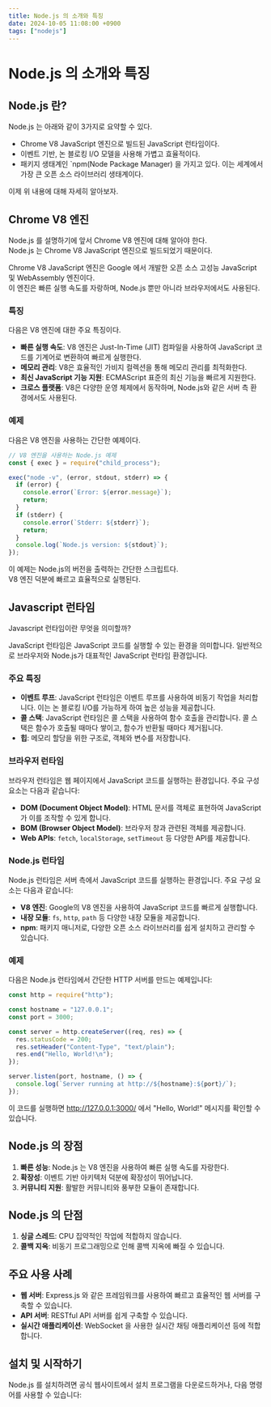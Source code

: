 ```yaml
---
title: Node.js 의 소개와 특징
date: 2024-10-05 11:08:00 +0900
tags: ["nodejs"]
---
```


# Node.js 의 소개와 특징

## Node.js 란?
Node.js 는 아래와 같이 3가지로 요약할 수 있다.

- Chrome V8 JavaScript 엔진으로 빌드된 JavaScript 런타임이다.
- 이벤트 기반, 논 블로킹 I/O 모델을 사용해 가볍고 효율적이다.
- 패키지 생태계인 `npm(Node Package Manager) 을 가지고 있다. 이는 세계에서 가장 큰 오픈 소스 라이브러리 생태계이다.

이제 위 내용에 대해 자세히 알아보자.

## Chrome V8 엔진

Node.js 를 설명하기에 앞서 Chrome V8 엔진에 대해 알아야 한다.<br />
Node.js 는 Chrome V8 JavaScript 엔진으로 빌드되었기 때문이다.

Chrome V8 JavaScript 엔진은 Google 에서 개발한 오픈 소스 고성능 JavaScript 및 WebAssembly 엔진이다.<br />
이 엔진은 빠른 실행 속도를 자랑하며, Node.js 뿐만 아니라 브라우저에서도 사용된다.

### 특징

다음은 V8 엔진에 대한 주요 특징이다.

- **빠른 실행 속도**: V8 엔진은 Just-In-Time (JIT) 컴파일을 사용하여 JavaScript 코드를 기계어로 변환하여 빠르게 실행한다.
- **메모리 관리**: V8은 효율적인 가비지 컬렉션을 통해 메모리 관리를 최적화한다.
- **최신 JavaScript 기능 지원**: ECMAScript 표준의 최신 기능을 빠르게 지원한다.
- **크로스 플랫폼**: V8은 다양한 운영 체제에서 동작하며, Node.js와 같은 서버 측 환경에서도 사용된다.

### 예제

다음은 V8 엔진을 사용하는 간단한 예제이다.

```javascript
// V8 엔진을 사용하는 Node.js 예제
const { exec } = require("child_process");

exec("node -v", (error, stdout, stderr) => {
  if (error) {
    console.error(`Error: ${error.message}`);
    return;
  }
  if (stderr) {
    console.error(`Stderr: ${stderr}`);
    return;
  }
  console.log(`Node.js version: ${stdout}`);
});
```

이 예제는 Node.js의 버전을 출력하는 간단한 스크립트다.<br />
V8 엔진 덕분에 빠르고 효율적으로 실행된다.


## Javascript 런타임

Javascript 런타임이란 무엇을 의미할까?

JavaScript 런타임은 JavaScript 코드를 실행할 수 있는 환경을 의미합니다. 일반적으로 브라우저와 Node.js가 대표적인 JavaScript 런타임 환경입니다.

### 주요 특징

- **이벤트 루프**: JavaScript 런타임은 이벤트 루프를 사용하여 비동기 작업을 처리합니다. 이는 논 블로킹 I/O를 가능하게 하여 높은 성능을 제공합니다.
- **콜 스택**: JavaScript 런타임은 콜 스택을 사용하여 함수 호출을 관리합니다. 콜 스택은 함수가 호출될 때마다 쌓이고, 함수가 반환될 때마다 제거됩니다.
- **힙**: 메모리 할당을 위한 구조로, 객체와 변수를 저장합니다.

### 브라우저 런타임

브라우저 런타임은 웹 페이지에서 JavaScript 코드를 실행하는 환경입니다. 주요 구성 요소는 다음과 같습니다:

- **DOM (Document Object Model)**: HTML 문서를 객체로 표현하여 JavaScript가 이를 조작할 수 있게 합니다.
- **BOM (Browser Object Model)**: 브라우저 창과 관련된 객체를 제공합니다.
- **Web APIs**: `fetch`, `localStorage`, `setTimeout` 등 다양한 API를 제공합니다.

### Node.js 런타임

Node.js 런타임은 서버 측에서 JavaScript 코드를 실행하는 환경입니다. 주요 구성 요소는 다음과 같습니다:

- **V8 엔진**: Google의 V8 엔진을 사용하여 JavaScript 코드를 빠르게 실행합니다.
- **내장 모듈**: `fs`, `http`, `path` 등 다양한 내장 모듈을 제공합니다.
- **npm**: 패키지 매니저로, 다양한 오픈 소스 라이브러리를 쉽게 설치하고 관리할 수 있습니다.

### 예제

다음은 Node.js 런타임에서 간단한 HTTP 서버를 만드는 예제입니다:

```javascript
const http = require("http");

const hostname = "127.0.0.1";
const port = 3000;

const server = http.createServer((req, res) => {
  res.statusCode = 200;
  res.setHeader("Content-Type", "text/plain");
  res.end("Hello, World!\n");
});

server.listen(port, hostname, () => {
  console.log(`Server running at http://${hostname}:${port}/`);
});
```

이 코드를 실행하면 http://127.0.0.1:3000/ 에서 "Hello, World!" 메시지를 확인할 수 있습니다.


## Node.js 의 장점

1. **빠른 성능**: Node.js 는 V8 엔진을 사용하여 빠른 실행 속도를 자랑한다.
2. **확장성**: 이벤트 기반 아키텍처 덕분에 확장성이 뛰어납니다.
3. **커뮤니티 지원**: 활발한 커뮤니티와 풍부한 모듈이 존재합니다.

## Node.js 의 단점

1. **싱글 스레드**: CPU 집약적인 작업에 적합하지 않습니다.
2. **콜백 지옥**: 비동기 프로그래밍으로 인해 콜백 지옥에 빠질 수 있습니다.

## 주요 사용 사례

- **웹 서버**: Express.js 와 같은 프레임워크를 사용하여 빠르고 효율적인 웹 서버를 구축할 수 있습니다.
- **API 서버**: RESTful API 서버를 쉽게 구축할 수 있습니다.
- **실시간 애플리케이션**: WebSocket 을 사용한 실시간 채팅 애플리케이션 등에 적합합니다.

## 설치 및 시작하기

Node.js 를 설치하려면 공식 웹사이트에서 설치 프로그램을 다운로드하거나, 다음 명령어를 사용할 수 있습니다:

